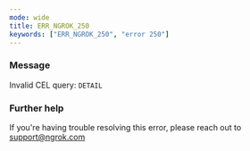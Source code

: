 ```yaml
---
mode: wide
title: ERR_NGROK_250
keywords: ["ERR_NGROK_250", "error 250"]
---
```


### Message

Invalid CEL query: `DETAIL`

### Further help

If you're having trouble resolving this error, please reach out to [support@ngrok.com](mailto:support@ngrok.com?subject=Help%20with%20ERR_NGROK_250)
